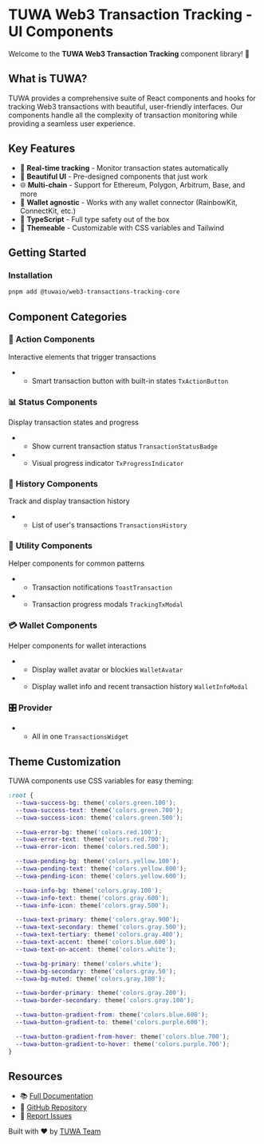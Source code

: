 
# TUWA Web3 Transaction Tracking - UI Components

Welcome to the **TUWA Web3 Transaction Tracking** component library! 🚀

## What is TUWA?

TUWA provides a comprehensive suite of React components and hooks for tracking Web3 transactions with beautiful, user-friendly interfaces. Our components handle all the complexity of transaction monitoring while providing a seamless user experience.

## Key Features

- 🔄 **Real-time tracking** - Monitor transaction states automatically
- 🎨 **Beautiful UI** - Pre-designed components that just work
- 🌐 **Multi-chain** - Support for Ethereum, Polygon, Arbitrum, Base, and more
- 🔗 **Wallet agnostic** - Works with any wallet connector (RainbowKit, ConnectKit, etc.)
- 🎯 **TypeScript** - Full type safety out of the box
- 🎨 **Themeable** - Customizable with CSS variables and Tailwind

## Getting Started

### Installation
```bash
pnpm add @tuwaio/web3-transactions-tracking-core
```

## Component Categories
### 🔘 **Action Components**
Interactive elements that trigger transactions
- - Smart transaction button with built-in states `TxActionButton`

### 📊 **Status Components**
Display transaction states and progress
- - Show current transaction status `TransactionStatusBadge`
- - Visual progress indicator `TxProgressIndicator`

### 📜 **History Components**
Track and display transaction history
- - List of user's transactions `TransactionsHistory`

### 🔧 **Utility Components**
Helper components for common patterns
- - Transaction notifications `ToastTransaction`
- - Transaction progress modals `TrackingTxModal`

### 💳 **Wallet Components**
Helper components for wallet interactions
- - Display wallet avatar or blockies `WalletAvatar`
- - Display wallet info and recent transaction history `WalletInfoModal`

### 🎛️ **Provider**
- - All in one `TransactionsWidget`

## Theme Customization
TUWA components use CSS variables for easy theming:

```css
:root {
  --tuwa-success-bg: theme('colors.green.100');
  --tuwa-success-text: theme('colors.green.700');
  --tuwa-success-icon: theme('colors.green.500');

  --tuwa-error-bg: theme('colors.red.100');
  --tuwa-error-text: theme('colors.red.700');
  --tuwa-error-icon: theme('colors.red.500');

  --tuwa-pending-bg: theme('colors.yellow.100');
  --tuwa-pending-text: theme('colors.yellow.800');
  --tuwa-pending-icon: theme('colors.yellow.600');

  --tuwa-info-bg: theme('colors.gray.100');
  --tuwa-info-text: theme('colors.gray.600');
  --tuwa-info-icon: theme('colors.gray.500');

  --tuwa-text-primary: theme('colors.gray.900');
  --tuwa-text-secondary: theme('colors.gray.500');
  --tuwa-text-tertiary: theme('colors.gray.400');
  --tuwa-text-accent: theme('colors.blue.600');
  --tuwa-text-on-accent: theme('colors.white');

  --tuwa-bg-primary: theme('colors.white');
  --tuwa-bg-secondary: theme('colors.gray.50');
  --tuwa-bg-muted: theme('colors.gray.100');

  --tuwa-border-primary: theme('colors.gray.200');
  --tuwa-border-secondary: theme('colors.gray.100');

  --tuwa-button-gradient-from: theme('colors.blue.600');
  --tuwa-button-gradient-to: theme('colors.purple.600');

  --tuwa-button-gradient-from-hover: theme('colors.blue.700');
  --tuwa-button-gradient-to-hover: theme('colors.purple.700');
}
```

## Resources
- 📚 [Full Documentation](https://docs.tuwa.co.ua)
- 🔗 [GitHub Repository](https://github.com/TuwaIO/web3-transactions-tracking)
- 🐛 [Report Issues](https://github.com/TuwaIO/web3-transactions-tracking/issues)

Built with ❤️ by [TUWA Team](https://github.com/TuwaIO)
